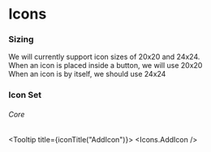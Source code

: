 
<Meta title="DOCS/Icons" />

# Icons

### Sizing

We will currently support icon sizes of 20x20 and 24x24.  
When an icon is placed inside a button, we will use 20x20  
When an icon is by itself, we should use 24x24

### Icon Set

###### Core

<Tooltip title={iconTitle("AddIcon")}>
  <Icons.AddIcon />
</Tooltip>
